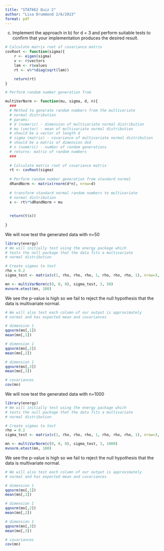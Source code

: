 ```yaml
---
title: "STAT662 Quiz 2"
author: "Lisa Drummond 2/6/2023"
format: pdf
---
```


c) Implement the approach in b) for d = 3 and perform suitable tests to confirm that your implementation produces the desired result.

```r

# Calculate matrix root of covariance matrix
covRoot <- function(sigma){
    r <- eigen(sigma)
    v <- r$vectors
    lam <- r$values
    rt <- v%*%diag(sqrt(lam))

    return(rt)
}

# Perform random number generation from 

multiVarNorm <- function(mu, sigma, d, n){
  ###
  # Method to generate random numbers from the multivariate
  # normal distribution
  # params:
  # d (numeric) - dimension of multivariate normal distribution
  # mu (vector) - mean of multivariate normal distribution
  # should be a vector of length d
  # sigma (matrix) - covariance of multivariate normal distribution
  # should be a matrix of dimension dxd
  # n (numeric) - number of random generations
  # returns: matrix of random numbers
  ###
  
  # Calculate matrix root of covariance matrix
  rt <- covRoot(sigma)
    
  # Perform random number generation from standard normal
  dRandNorm <- matrix(rnorm(d*n), nrow=d)
  
  # transform standard normal random numbers to multivariate
  # normal distribution
  x <- rt%*%dRandNorm + mu
    
  
  return(t(x))
  
}


```

We will now test the generated data with n=50
```r
library(energy)
# We will initially test using the energy package which 
# tests the null package that the data fits a multivariate 
# normal distribution

# Create sigmas to test
rho = 0.2
sigma_test <- matrix(c(1, rho, rho, rho, 1, rho, rho, rho, 1), nrow=3, ncol=3)

mn <- multiVarNorm(c(0, 0, 0), sigma_test, 3, 50)
mvnorm.etest(mn, 100)
```
We see the p-value is high so we fail to reject the null hypothesis 
that the data is multivariate normal.
```r
# We will also test each column of our output is approximately
# normal and has expected mean and covariances 

# dimension 1
qqnorm(mn[,1])
mean(mn[,1])

# dimension 1
qqnorm(mn[,2])
mean(mn[,2])

# dimension 1
qqnorm(mn[,3])
mean(mn[,3])

# covariances
cov(mn)


```

We will now test the generated data with n=1000
```r
library(energy)
# We will initially test using the energy package which 
# tests the null package that the data fits a multivariate 
# normal distribution

# Create sigmas to test
rho = 0.2
sigma_test <- matrix(c(1, rho, rho, rho, 1, rho, rho, rho, 1), nrow=3, ncol=3)

mn <- multiVarNorm(c(0, 0, 0), sigma_test, 3, 1000)
mvnorm.etest(mn, 100)
```
We see the p-value is high so we fail to reject the null hypothesis 
that the data is multivariate normal.
```r
# We will also test each column of our output is approximately
# normal and has expected mean and covariances 

# dimension 1
qqnorm(mn[,1])
mean(mn[,1])

# dimension 1
qqnorm(mn[,2])
mean(mn[,2])

# dimension 1
qqnorm(mn[,3])
mean(mn[,3])

# covariances
cov(mn)


```